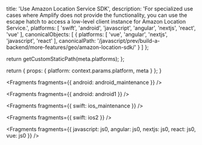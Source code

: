 
  title: 'Use Amazon Location Service SDK',
  description: 'For specialized use cases where Amplify does not provide the functionality, you can use the escape hatch to access a low-level client instance for Amazon Location Service.',
  platforms: [
    'swift',
    'android',
    'javascript',
    'angular',
    'nextjs',
    'react',
    'vue'
  ],
  canonicalObjects: [
    {
      platforms: [
        'vue',
        'angular',
        'nextjs',
        'javascript',
        'react'
      ],
      canonicalPath: '/javascript/prev/build-a-backend/more-features/geo/amazon-location-sdk/'
    }
  ]
};

  return getCustomStaticPath(meta.platforms);
};

  return {
    props: {
      platform: context.params.platform,
      meta
    }
  };
}


<Fragments fragments={{ android: android_maintenance }} />


<Fragments fragments={{ android: android1 }} />


<Fragments fragments={{ swift: ios_maintenance }} />


<Fragments fragments={{ swift: ios2 }} />


<Fragments
  fragments={{
    javascript: js0,
    angular: js0,
    nextjs: js0,
    react: js0,
    vue: js0
  }}
/>
